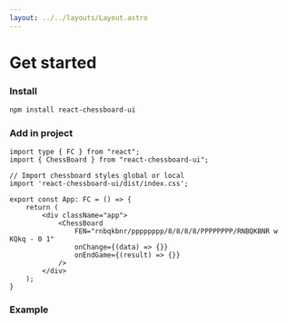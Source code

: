 ```yaml
---
layout: ../../layouts/Layout.astro
---
```



# Get started

### Install
```bash
npm install react-chessboard-ui
```

### Add in project
```tsx
import type { FC } from "react";
import { ChessBoard } from "react-chessboard-ui";

// Import chessboard styles global or local
import 'react-chessboard-ui/dist/index.css';

export const App: FC = () => {
    return (
        <div className="app">
            <ChessBoard 
                FEN="rnbqkbnr/pppppppp/8/8/8/8/PPPPPPPP/RNBQKBNR w KQkq - 0 1"
                onChange={(data) => {}}
                onEndGame={(result) => {}}
            />
        </div>
    );
}
```

### Example
<div class="component-preview">
    <ChessBoardDefault client:load />
</div>
